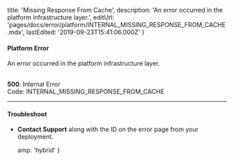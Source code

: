 
  title: 'Missing Response From Cache',
  description: 'An error occurred in the platform infrastructure layer.',
  editUrl: 'pages/docs/error/platform/INTERNAL_MISSING_RESPONSE_FROM_CACHE.mdx',
  lastEdited: '2019-09-23T15:41:06.000Z'
}

#### Platform Error

An error occurred in the platform infrastructure layer.

<br />

<Note label={false}>
  <b>500</b>: Internal Error
  <br />
  Code: <InlineCode>INTERNAL_MISSING_RESPONSE_FROM_CACHE</InlineCode>
</Note>

---

#### Troubleshoot

- **<EmailLink type="support">Contact Support</EmailLink>** along with the ID on the error page from your deployment.


  amp: 'hybrid'
}
